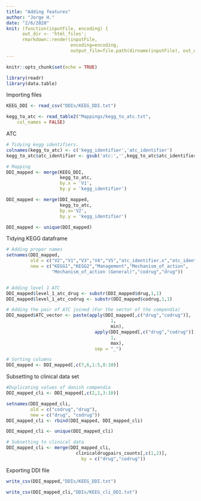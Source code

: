 ---
title: "Adding features"
author: "Jorge H."
date: "2/6/2020"
knit: (function(inputFile, encoding) { 
      out_dir <- 'html_files';
      rmarkdown::render(inputFile,
                        encoding=encoding, 
                        output_file=file.path(dirname(inputFile), out_dir, '3_KEGG_dataset (2).html')) }) 
---

```{r setup, include=FALSE}
knitr::opts_chunk$set(echo = TRUE)
```

```{r}
library(readr)
library(data.table)
```


Importing files
```{r}
KEEG_DDI <- read_csv("DDIs/KEEG_DDI.txt")

kegg_to_atc <- read_table2("Mappings/kegg_to_atc.txt", 
    col_names = FALSE)

```


ATC
```{r}
# Tidying kegg identifiers.
colnames(kegg_to_atc) <- c('kegg_identifier','atc_identifier')
kegg_to_atc$atc_identifier <- gsub('atc:','',kegg_to_atc$atc_identifier)

# Mapping 
DDI_mapped <- merge(KEEG_DDI,
                    kegg_to_atc,
                    by.x = 'V1', 
                    by.y = 'kegg_identifier')

DDI_mapped <- merge(DDI_mapped,
                    kegg_to_atc, 
                    by.x='V2',
                    by.y = 'kegg_identifier')

DDI_mapped <- unique(DDI_mapped)

```


Tidying KEGG dataframe
```{r}
# Adding proper names
setnames(DDI_mapped,
         old = c("V2","V1","V3","V4","V5","atc_identifier.x","atc_identifier.y"),
         new = c("KEGG1","KEGG2","Management","Mechanism_of_action",
                 "Mechanism_of_action (General)","codrug","drug"))


# Adding level 1 ATC
DDI_mapped$level_1_atc_drug <- substr(DDI_mapped$drug,1,1)
DDI_mapped$level_1_atc_codrug <- substr(DDI_mapped$codrug,1,1)

# Adding the pair of ATC joined (For the vector of the compendia)
DDI_mapped$ATC_vector <- paste(apply(DDI_mapped[,c("drug","codrug")],
                                       1,
                                       min),
                                 apply(DDI_mapped[,c("drug","codrug")],
                                       1,
                                       max),
                                 sep = "_")

# Sorting columns
DDI_mapped <- DDI_mapped[,c(7,6,1:5,8:10)]
```


Subsetting to clinical data set
```{r}
#Duplicating values of danish compendia
DDI_mapped_cli <- DDI_mapped[,c(2,1,3:10)]

setnames(DDI_mapped_cli,
         old = c("codrug","drug"),
         new = c("drug", "codrug"))
DDI_mapped_cli <- rbind(DDI_mapped, DDI_mapped_cli)

DDI_mapped_cli <- unique(DDI_mapped_cli)

# Subsetting to clinical data
DDI_mapped_cli <- merge(DDI_mapped_cli,
                          clinicaldrugpairs_counts[,c(1,2)],
                            by = c("drug","codrug"))
```

Exporting DDI file
```{r}
write_csv(DDI_mapped,"DDIs/KEEG_DDI.txt")

write_csv(DDI_mapped_cli,"DDIs/KEEG_cli_DDI.txt")

```

